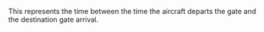 This represents the time between the time the aircraft departs
the gate and the destination gate arrival.

{{stub}}